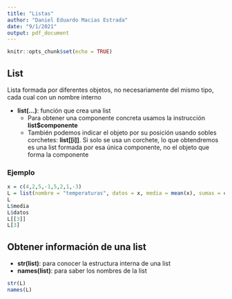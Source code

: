 ```yaml
---
title: "Listas"
author: "Daniel Eduardo Macias Estrada"
date: "9/1/2021"
output: pdf_document
---
```


```r
knitr::opts_chunk$set(echo = TRUE)
```

## List

Lista formada por diferentes objetos, no necesariamente del mismo tipo, cada cual con un nombre interno

* **list(...)**: función que crea una list
    * Para obtener una componente concreta usamos la instrucción **list$componente**
    * También podemos indicar el objeto por su posición usando sobles corchetes: **list[[i]]**. Si solo se usa un corchete, lo que obtendremos es una list formada por esa única componente, no el objeto que forma la componente


### Ejemplo

```r
x = c(4,2,5,-1,5,2,1,-3)
L = list(nombre = "temperaturas", datos = x, media = mean(x), sumas = cumsum(x))
L
L$media
L$datos
L[[3]]
L[3]
```


## Obtener información de una list

* **str(list)**: para conocer la estructura interna de una list
* **names(list)**: para saber los nombres de la list

```r
str(L)
names(L)
```

